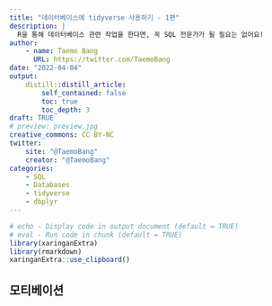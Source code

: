 ```yaml
---
title: "데이터베이스에 tidyverse 사용하기 - 1편"
description: |
  R을 통해 데이터베이스 관련 작업을 한다면, 꼭 SQL 전문가가 될 필요는 없어요!
author:
    - name: Taemo Bang
      URL: https://twitter.com/TaemoBang
date: "2022-04-04"
output:
    distill::distill_article:
        self_contained: false
        toc: true
        toc_depth: 3
draft: TRUE
# preview: preview.jpg
creative_commons: CC BY-NC
twitter:
    site: "@TaemoBang"
    creator: "@TaemoBang"
categories:
    - SQL
    - Databases
    - tidyverse
    - dbplyr
---
```


```r
# echo - Display code in output document (default = TRUE)
# eval - Run code in chunk (default = TRUE)
library(xaringanExtra)
library(rmarkdown)
xaringanExtra::use_clipboard()
```

## 모티베이션
